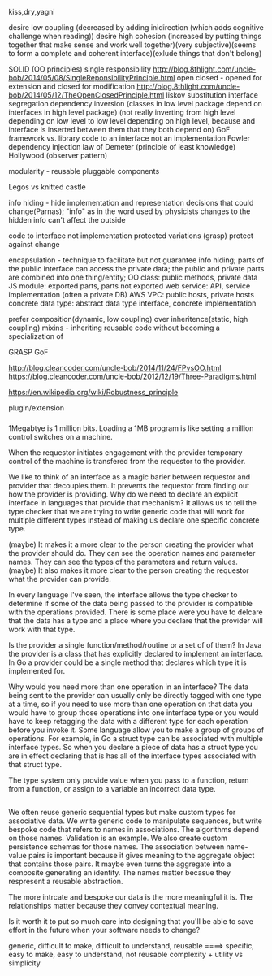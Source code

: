 kiss,dry,yagni

desire low coupling (decreased by adding inidirection (which adds cognitive challenge when reading))
desire high cohesion (increased by putting things together that make sense and work well together)(very subjective)(seems to form a complete and coherent interface)(exlude things that don't belong)

SOLID (OO principles)
 single responsibility
  http://blog.8thlight.com/uncle-bob/2014/05/08/SingleReponsibilityPrinciple.html
 open closed - opened for extension and closed for modification
  http://blog.8thlight.com/uncle-bob/2014/05/12/TheOpenClosedPrinciple.html
 liskov substitution
 interface segregation
 dependency inversion (classes in low level package depend on interfaces in high level package) (not really inverting from high level depending on low level to low level depending on high level, because and interface is inserted between them that they both depend on)
  GoF framework vs. library
  code to an interface not an implementation
  Fowler dependency injection
law of Demeter (principle of least knowledge)
Hollywood (observer pattern)

modularity - reusable pluggable components

Legos vs knitted castle

info hiding - hide implementation and representation decisions that could change(Parnas); "info" as in the word used by physicists
  changes to the hidden info can't affect the outside

code to interface not implementation
protected variations (grasp)
protect against change

encapsulation - technique to facilitate but not guarantee info hiding; parts of the public interface can access the private data; the public and private parts are combined into one thing/entity; 
  OO class: public methods, private data
  JS module: exported parts, parts not exported
  web service: API, service implementation (often a private DB)
  AWS VPC: public hosts, private hosts
  concrete data type: abstract data type interface, concrete implementation

prefer composition(dynamic, low coupling) over inheritence(static, high coupling)
mixins - inheriting reusable code without becoming a specialization of

GRASP
GoF

http://blog.cleancoder.com/uncle-bob/2014/11/24/FPvsOO.html
https://blog.cleancoder.com/uncle-bob/2012/12/19/Three-Paradigms.html

https://en.wikipedia.org/wiki/Robustness_principle

plugin/extension




### 

1Megabtye is 1 million bits. Loading a 1MB program is like setting a million control switches on a machine.



When the requestor initiates engagement with the provider temporary control of the machine is transfered from the requestor to the provider.

We like to think of an interface as a magic barier between requestor and provider that decouples them. It prevents the requestor from finding out how the provider is providing.
Why do we need to declare an explicit interface in languages that provide that mechanism?
It allows us to tell the type checker that we are trying to write generic code that will work for multiple different types instead of making us declare one specific concrete type.

(maybe) It makes it a more clear to the person creating the provider what the provider should do. They can see the operation names and parameter names. They can see the types of the parameters and return values.
(maybe) It also makes it more clear to the person creating the requestor what the provider can provide.

In every language I've seen, the interface allows the type checker to determine if some of the data being passed to the provider is compatible with the operations provided. There is some place were you have to delcare that the data has a type and a place where you declare that the provider will work with that type.

Is the provider a single function/method/routine or a set of of them? In Java the provider is a class that has explicitly declared to implement an interface. In Go a provider could be a single method that declares which type it is implemented for.

 Why would you need more than one operation in an interface? The data being sent to the provider can usually only be directly tagged with one type at a time, so if you need to use more than one operation on that data you would have to group those operations into one interface type or you would have to keep retagging the data with a different type for each operation before you invoke it. Some language allow you to make a group of groups of operations. For example, in Go a struct type can be associated with multiple interface types. So when you declare a piece of data has a struct type you are in effect declaring that is has all of the interface types associated with that struct type. 

The type system only provide value when you pass to a function, return from a function, or assign to a variable an incorrect data type.

## 
We often reuse generic sequential types but make custom types for associative data. We write generic code to manipulate sequences, but write bespoke code that refers to names in associations. The algorithms depend on those names. Validation is an example.  We also create custom persistence schemas for those names. The association between name-value pairs is important because it gives meaning to the aggregate object that contains those pairs. It maybe even turns the aggregate into a composite generating an identity. The names matter becasue they respresent a reusable abstraction.

The more intrcate and bespoke our data is the more meaningful it is. The relationships matter because they convey contextual meaning.

Is it worth it to put so much care into designing that you'll be able to save effort in the future when your software needs to change?

generic, difficult to make, difficult to understand, reusable  ====> specific, easy to make, easy to understand, not reusable
complexity + utility vs simplicity
